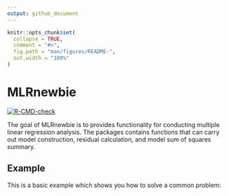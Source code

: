```yaml
---
output: github_document
---
```


```r
knitr::opts_chunk$set(
  collapse = TRUE,
  comment = "#>",
  fig.path = "man/figures/README-",
  out.width = "100%"
)
```

# MLRnewbie

<!-- badges: start -->
[![R-CMD-check](https://github.com/AmIACommonGuy/MLRnewbie/workflows/R-CMD-check/badge.svg)](https://github.com/AmIACommonGuy/MLRnewbie/actions)
<!-- badges: end -->

The goal of MLRnewbie is to provides functionality for conducting multiple linear regression analysis. The packages contains functions that can carry out model construction, residual calculation, and model sum of squares summary.

## Example

This is a basic example which shows you how to solve a common problem:



